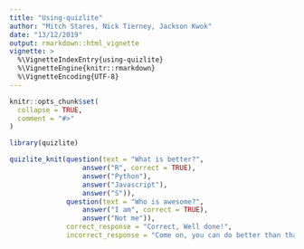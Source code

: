 ```yaml
---
title: "Using-quizlite"
author: "Mitch Stares, Nick Tierney, Jackson Kwok"
date: "13/12/2019"
output: rmarkdown::html_vignette
vignette: >
  %\VignetteIndexEntry{using-quizlite}
  %\VignetteEngine{knitr::rmarkdown}
  %\VignetteEncoding{UTF-8}
---
```


```r
knitr::opts_chunk$set(
  collapse = TRUE,
  comment = "#>"
)
```

```r
library(quizlite)
```

```r
quizlite_knit(question(text = "What is better?",
                  answer("R", correct = TRUE),
                  answer("Python"),
                  answer("Javascript"),
                  answer("S")),
              question(text = "Who is awesome?",
                  answer("I am", correct = TRUE),
                  answer("Not me")), 
              correct_response = "Correct, Well done!", 
              incorrect_response = "Come on, you can do better than that!")
```
